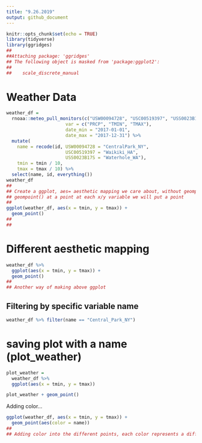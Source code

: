 ```yaml
---
title: "9.26.2019"
output: github_document
---
```


```r
knitr::opts_chunk$set(echo = TRUE)
library(tidyverse)
library(ggridges)
##
##Attaching package: 'ggridges'
## The following object is masked from 'package:ggplot2':
##
##    scale_discrete_manual
```

# Weather Data
```r
weather_df = 
  rnoaa::meteo_pull_monitors(c("USW00094728", "USC00519397", "USS0023B17S"),
                      var = c("PRCP", "TMIN", "TMAX"), 
                      date_min = "2017-01-01",
                      date_max = "2017-12-31") %>%
  mutate(
    name = recode(id, USW00094728 = "CentralPark_NY", 
                      USC00519397 = "Waikiki_HA",
                      USS0023B17S = "Waterhole_WA"),
    tmin = tmin / 10,
    tmax = tmax / 10) %>%
  select(name, id, everything())
weather_df
##
## Create a ggplot, aes= aesthetic mapping we care about, without geompoint() we don't have anything on our graph
## geompoint() at a point at each x/y variable we will put a point
##
ggplot(weather_df, aes(x = tmin, y = tmax)) + 
  geom_point()
##
## 
```
# Different aesthetic mapping
```r
weather_df %>%
  ggplot(aes(x = tmin, y = tmax)) +
  geom_point()
##
## Another way of making above ggplot

```

## Filtering by specific variable name
```r
weather_df %>% filter(name == "Central_Park_NY")
```

# saving plot with a name (plot_weather)
```r
plot_weather = 
  weather_df %>%
  ggplot(aes(x = tmin, y = tmax))

plot_weather + geom_point()
```

Adding color... 

```r
ggplot(weather_df, aes(x = tmin, y = tmax)) + 
  geom_point(aes(color = name))
##
## Adding color into the different points, each color represents a different name (weather station location)
```

